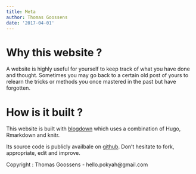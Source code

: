 ```yaml
---
title: Meta
author: Thomas Goossens
date: '2017-04-01'
---
```


# Why this website ? 

A website is highly useful for yourself to keep track of what you have done and thought. Sometimes you may go back to a certain old post of yours to relearn the tricks or methods you once mastered in the past but have forgotten.

# How is it built ? 

This website is built with [<i class="fab fa-r-project"></i> blogdown](https://bookdown.org/yihui/blogdown/) which uses a combination of Hugo, Rmarkdown and knitr. 

Its source code is publicly availbale on [github](https://github.com/pokyah-hugo-blog-source). Don't hesitate to fork, appropriate, edit and improve. 

Copyright : Thomas Goossens - hello.pokyah@gmail.com
 